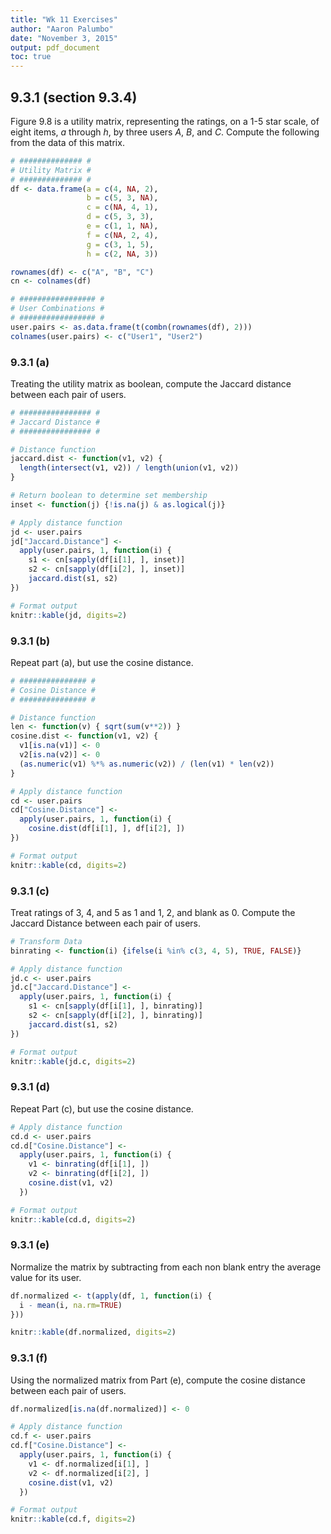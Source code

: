 ```yaml
---
title: "Wk 11 Exercises"
author: "Aaron Palumbo"
date: "November 3, 2015"
output: pdf_document
toc: true
---
```


## 9.3.1 (section 9.3.4)

\begin{table}[ht]
\centering
\caption{Figure 9.8: A utility matrix for exercises}
\label{my-label}
\begin{tabular}{c|cccccccc}
  & $a$ & $b$ & $c$ & $d$ & $e$ & $f$ & $g$ & $h$ \\ \hline
A & 4   & 5   &     & 5   & 1   &     & 3   & 2   \\
B &     & 3   & 4   & 3   & 1   & 2   & 1   &     \\
C & 2   &     & 1   & 3   &     & 4   & 5   & 3  
\end{tabular}
\end{table}

Figure 9.8 is a utility matrix, representing the ratings, on a 1-5 star scale, of eight items, $a$ through $h$, by three users $A$, $B$, and $C$. Compute the following from the data of this matrix.

```r
# ############## #
# Utility Matrix #
# ############## #
df <- data.frame(a = c(4, NA, 2),
                 b = c(5, 3, NA),
                 c = c(NA, 4, 1),
                 d = c(5, 3, 3),
                 e = c(1, 1, NA),
                 f = c(NA, 2, 4),
                 g = c(3, 1, 5),
                 h = c(2, NA, 3))

rownames(df) <- c("A", "B", "C")
cn <- colnames(df)

# ################# #
# User Combinations #
# ################# #
user.pairs <- as.data.frame(t(combn(rownames(df), 2)))
colnames(user.pairs) <- c("User1", "User2")
```

\pagebreak

### 9.3.1 (a)
Treating the utility matrix as boolean, compute the Jaccard distance between each pair of users.

```r
# ################ #
# Jaccard Distance #
# ################ #

# Distance function
jaccard.dist <- function(v1, v2) {
  length(intersect(v1, v2)) / length(union(v1, v2))
}

# Return boolean to determine set membership
inset <- function(j) {!is.na(j) & as.logical(j)}

# Apply distance function
jd <- user.pairs
jd["Jaccard.Distance"] <- 
  apply(user.pairs, 1, function(i) {
    s1 <- cn[sapply(df[i[1], ], inset)]
    s2 <- cn[sapply(df[i[2], ], inset)] 
    jaccard.dist(s1, s2)
})

# Format output
knitr::kable(jd, digits=2)
```

\pagebreak

### 9.3.1 (b)
Repeat part (a), but use the cosine distance.

```r

# ############### #
# Cosine Distance #
# ############### #

# Distance function
len <- function(v) { sqrt(sum(v**2)) }
cosine.dist <- function(v1, v2) {
  v1[is.na(v1)] <- 0
  v2[is.na(v2)] <- 0
  (as.numeric(v1) %*% as.numeric(v2)) / (len(v1) * len(v2))
}

# Apply distance function
cd <- user.pairs
cd["Cosine.Distance"] <- 
  apply(user.pairs, 1, function(i) {
    cosine.dist(df[i[1], ], df[i[2], ])
})

# Format output
knitr::kable(cd, digits=2)

```

\pagebreak

### 9.3.1 (c)
Treat ratings of 3, 4, and 5 as 1 and 1, 2, and blank as 0. Compute the Jaccard Distance between each pair of users.

```r
# Transform Data
binrating <- function(i) {ifelse(i %in% c(3, 4, 5), TRUE, FALSE)}

# Apply distance function
jd.c <- user.pairs
jd.c["Jaccard.Distance"] <- 
  apply(user.pairs, 1, function(i) {
    s1 <- cn[sapply(df[i[1], ], binrating)]
    s2 <- cn[sapply(df[i[2], ], binrating)] 
    jaccard.dist(s1, s2)
})

# Format output
knitr::kable(jd.c, digits=2)

```


### 9.3.1 (d)
Repeat Part (c), but use the cosine distance.

```r
# Apply distance function
cd.d <- user.pairs
cd.d["Cosine.Distance"] <-
  apply(user.pairs, 1, function(i) {
    v1 <- binrating(df[i[1], ])
    v2 <- binrating(df[i[2], ])
    cosine.dist(v1, v2)
  })

# Format output
knitr::kable(cd.d, digits=2)
```

\pagebreak

### 9.3.1 (e)
Normalize the matrix by subtracting from each non blank entry the average value for its user.

```r

df.normalized <- t(apply(df, 1, function(i) {
  i - mean(i, na.rm=TRUE)
}))

knitr::kable(df.normalized, digits=2)
```


### 9.3.1 (f)
Using the  normalized matrix from Part (e), compute the cosine distance between each pair of users.

```r
df.normalized[is.na(df.normalized)] <- 0

# Apply distance function
cd.f <- user.pairs
cd.f["Cosine.Distance"] <-
  apply(user.pairs, 1, function(i) {
    v1 <- df.normalized[i[1], ]
    v2 <- df.normalized[i[2], ]
    cosine.dist(v1, v2)
  })

# Format output
knitr::kable(cd.f, digits=2)

```


